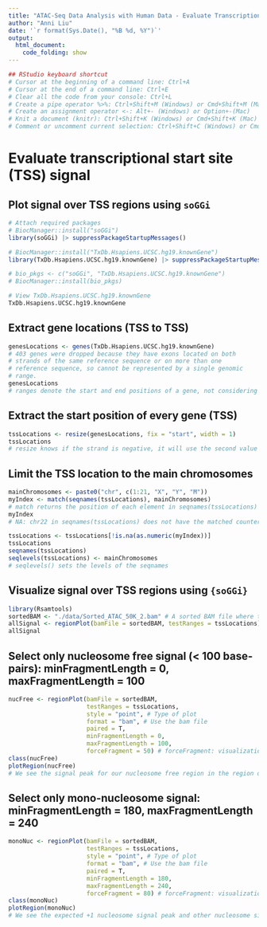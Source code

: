 ```yaml
---
title: "ATAC-Seq Data Analysis with Human Data - Evaluate Transcriptional Start Site Signal"
author: "Anni Liu"
date: '`r format(Sys.Date(), "%B %d, %Y")`'
output: 
  html_document:
    code_folding: show
---
```


```r
## RStudio keyboard shortcut
# Cursor at the beginning of a command line: Ctrl+A
# Cursor at the end of a command line: Ctrl+E
# Clear all the code from your console: Ctrl+L
# Create a pipe operator %>%: Ctrl+Shift+M (Windows) or Cmd+Shift+M (Mac)
# Create an assignment operator <-: Alt+- (Windows) or Option+-(Mac) 
# Knit a document (knitr): Ctrl+Shift+K (Windows) or Cmd+Shift+K (Mac)
# Comment or uncomment current selection: Ctrl+Shift+C (Windows) or Cmd+Shift+C (Mac)
```


# Evaluate transcriptional start site (TSS) signal
## Plot signal over TSS regions using `soGGi`
```r
# Attach required packages
# BiocManager::install("soGGi")
library(soGGi) |> suppressPackageStartupMessages()

# BiocManager::install("TxDb.Hsapiens.UCSC.hg19.knownGene")
library(TxDb.Hsapiens.UCSC.hg19.knownGene) |> suppressPackageStartupMessages()

# bio_pkgs <- c("soGGi", "TxDb.Hsapiens.UCSC.hg19.knownGene")
# BiocManager::install(bio_pkgs)

# View TxDb.Hsapiens.UCSC.hg19.knownGene
TxDb.Hsapiens.UCSC.hg19.knownGene
``` 

## Extract gene locations (TSS to TSS) 
```r
genesLocations <- genes(TxDb.Hsapiens.UCSC.hg19.knownGene)
# 403 genes were dropped because they have exons located on both
# strands of the same reference sequence or on more than one
# reference sequence, so cannot be represented by a single genomic
# range.
genesLocations
# ranges denote the start and end positions of a gene, not considering the intron and exon
```

## Extract the start position of every gene (TSS)
```r
tssLocations <- resize(genesLocations, fix = "start", width = 1)
tssLocations
# resize knows if the strand is negative, it will use the second value in IRanges as the start position; and if the strand is positive, it will use the first value in IRanges as the start positions
```

## Limit the TSS location to the main chromosomes
```r
mainChromosomes <- paste0("chr", c(1:21, "X", "Y", "M"))
myIndex <- match(seqnames(tssLocations), mainChromosomes)
# match returns the position of each element in seqnames(tssLocations) in the character vector mainChromosomes
myIndex
# NA: chr22 in seqnames(tssLocations) does not have the matched counterpart in mainChromosomes

tssLocations <- tssLocations[!is.na(as.numeric(myIndex))]
tssLocations
seqnames(tssLocations)
seqlevels(tssLocations) <- mainChromosomes
# seqlevels() sets the levels of the seqnames
```


## Visualize signal over TSS regions using `{soGGi}`
```r
library(Rsamtools)
sortedBAM <- "./data/Sorted_ATAC_50K_2.bam" # A sorted BAM file where the ATAC-seq data is aligned
allSignal <- regionPlot(bamFile = sortedBAM, testRanges = tssLocations)
allSignal
```

## Select only nucleosome free signal (< 100 base-pairs): minFragmentLength = 0, maxFragmentLength = 100
```r
nucFree <- regionPlot(bamFile = sortedBAM, 
                      testRanges = tssLocations, 
                      style = "point", # Type of plot
                      format = "bam", # Use the bam file
                      paired = T, 
                      minFragmentLength = 0, 
                      maxFragmentLength = 100, 
                      forceFragment = 50) # forceFragment: visualization purpose
class(nucFree)
plotRegion(nucFree)
# We see the signal peak for our nucleosome free region in the region over TSS
```

## Select only mono-nucleosome signal: minFragmentLength = 180, maxFragmentLength = 240
```r
monoNuc <- regionPlot(bamFile = sortedBAM, 
                      testRanges = tssLocations, 
                      style = "point", # Type of plot
                      format = "bam", # Use the bam file
                      paired = T, 
                      minFragmentLength = 180, 
                      maxFragmentLength = 240, 
                      forceFragment = 80) # forceFragment: visualization purpose
class(monoNuc)
plotRegion(monoNuc)
# We see the expected +1 nucleosome signal peak and other nucleosome signal peaks
```
